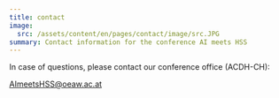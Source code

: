```yaml
---
title: contact
image:
  src: /assets/content/en/pages/contact/image/src.JPG
summary: Contact information for the conference AI meets HSS
---
```

In case of questions, please contact our conference office (ACDH-CH):

[AImeetsHSS@oeaw.ac.at](mailto:AImeetsHSS@oeaw.ac.at)
